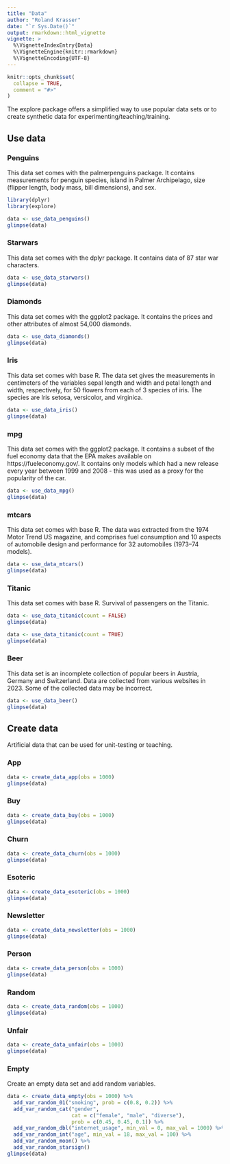 ---
title: "Data"
author: "Roland Krasser"
date: "`r Sys.Date()`"
output: rmarkdown::html_vignette
vignette: >
  %\VignetteIndexEntry{Data}
  %\VignetteEngine{knitr::rmarkdown}
  %\VignetteEncoding{UTF-8}
---

```{r setup, include = FALSE}
knitr::opts_chunk$set(
  collapse = TRUE,
  comment = "#>"
)
```

The explore package offers a simplified way to use popular data sets or to create synthetic data for experimenting/teaching/training.

## Use data

### Penguins

This data set comes with the palmerpenguins package. It contains measurements for penguin species, island in Palmer Archipelago, size (flipper length, body mass, bill dimensions), and sex.

```{r message=FALSE, warning=FALSE}
library(dplyr)
library(explore)

data <- use_data_penguins()
glimpse(data)
```

### Starwars

This data set comes with the dplyr package. It contains data of 87 star war characters.

```{r message=FALSE, warning=FALSE}
data <- use_data_starwars()
glimpse(data)
```

### Diamonds

This data set comes with the ggplot2 package. It contains the prices and other attributes of almost 54,000 diamonds.

```{r message=FALSE, warning=FALSE}
data <- use_data_diamonds()
glimpse(data)
```

### Iris

This data set comes with base R. The data set gives the measurements in centimeters of the variables sepal length and width and petal length and width, respectively, for 50 flowers from each of 3 species of iris. The species are Iris setosa, versicolor, and virginica.

```{r message=FALSE, warning=FALSE}
data <- use_data_iris()
glimpse(data)
```

### mpg

This data set comes with the ggplot2 package. It contains a subset of the fuel economy data that the EPA makes available on https://fueleconomy.gov/. It contains only models which had a new release every year between 1999 and 2008 - this was used as a proxy for the popularity of the car.

```{r message=FALSE, warning=FALSE}
data <- use_data_mpg()
glimpse(data)
```

### mtcars

This data set comes with base R. The data was extracted from the 1974 Motor Trend US magazine, and comprises fuel consumption and 10 aspects of automobile design and performance for 32 automobiles (1973–74 models).

```{r message=FALSE, warning=FALSE}
data <- use_data_mtcars()
glimpse(data)
```

### Titanic

This data set comes with base R. Survival of passengers on the Titanic.

```{r message=FALSE, warning=FALSE}
data <- use_data_titanic(count = FALSE)
glimpse(data)
```

```{r message=FALSE, warning=FALSE}
data <- use_data_titanic(count = TRUE)
glimpse(data)
```

### Beer

This data set is an incomplete collection of popular beers in Austria, Germany and Switzerland. Data are collected from various websites in 2023. Some of the collected data may be incorrect.

```{r message=FALSE, warning=FALSE}
data <- use_data_beer()
glimpse(data)
```
 
## Create data

Artificial data that can be used for unit-testing or teaching.

### App

```{r message=FALSE, warning=FALSE}
data <- create_data_app(obs = 1000)
glimpse(data)
```

### Buy

```{r message=FALSE, warning=FALSE}
data <- create_data_buy(obs = 1000)
glimpse(data)
```

### Churn

```{r message=FALSE, warning=FALSE}
data <- create_data_churn(obs = 1000)
glimpse(data)
```

### Esoteric

```{r message=FALSE, warning=FALSE}
data <- create_data_esoteric(obs = 1000)
glimpse(data)
```

### Newsletter

```{r message=FALSE, warning=FALSE}
data <- create_data_newsletter(obs = 1000)
glimpse(data)
```

### Person

```{r message=FALSE, warning=FALSE}
data <- create_data_person(obs = 1000)
glimpse(data)
```

### Random

```{r message=FALSE, warning=FALSE}
data <- create_data_random(obs = 1000)
glimpse(data)
```

### Unfair

```{r message=FALSE, warning=FALSE}
data <- create_data_unfair(obs = 1000)
glimpse(data)
```

### Empty

Create an empty data set and add random variables.

```{r message=FALSE, warning=FALSE}
data <- create_data_empty(obs = 1000) %>%
  add_var_random_01("smoking", prob = c(0.8, 0.2)) %>%
  add_var_random_cat("gender", 
                     cat = c("female", "male", "diverse"), 
                     prob = c(0.45, 0.45, 0.1)) %>%
  add_var_random_dbl("internet_usage", min_val = 0, max_val = 1000) %>%
  add_var_random_int("age", min_val = 18, max_val = 100) %>%
  add_var_random_moon() %>%
  add_var_random_starsign()
glimpse(data)
```
